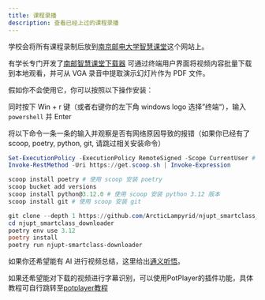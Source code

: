 ```yaml
---
title: 课程录播
description: 查看已经上过的课程录播
---
```


学校会将所有课程录制后放到[南京邮电大学智慧课堂](https://njupt.smartclass.cn/)这个网站上。

有学长专门开发了[南邮智慧课堂下载器](https://github.com/ArcticLampyrid/njupt_smartclass_downloader)
可通过终端用户界面将视频内容批量下载到本地观看，并可从 VGA 录音中提取演示幻灯片作为 PDF 文件。

假如你不会使用它，你可以按照以下操作安装：

同时按下 Win + r 键（或者右键你的左下角 windows logo 选择”终端“），输入 `powershell` 并 Enter

将以下命令一条一条的输入并观察是否有网络原因导致的报错（如果你已经有了scoop, poetry, python, git, 请跳过相关安装命令）

```powershell
Set-ExecutionPolicy -ExecutionPolicy RemoteSigned -Scope CurrentUser # 安装 scoop
Invoke-RestMethod -Uri https://get.scoop.sh | Invoke-Expression

scoop install poetry # 使用 scoop 安装 poetry
scoop bucket add versions
scoop install python@3.12.0 # 使用 scoop 安装 python 3.12 版本
scoop install git # 使用 scoop 安装 git

git clone --depth 1 https://github.com/ArcticLampyrid/njupt_smartclass_downloader.git # 使用 git 下载项目
cd njupt_smartclass_downloader
poetry env use 3.12
poetry install
poetry run njupt-smartclass-downloader
````

如果你还希望能有 AI 进行视频总结，这里给出[通义听悟](https://tingwu.aliyun.com/)。

如果还希望能对下载的视频进行字幕识别，可以使用PotPlayer的插件功能，具体教程可自行跳转至[potplayer教程](/learn/useful_tools/potplayer)
